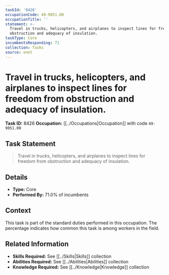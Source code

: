 ```yaml
---
taskId: '8426'
occupationCode: 49-9051.00
occupationTitle: ''
statement: >-
  Travel in trucks, helicopters, and airplanes to inspect lines for freedom from
  obstruction and adequacy of insulation.
taskType: Core
incumbentsResponding: 71
collection: Tasks
source: onet
---
```

# Travel in trucks, helicopters, and airplanes to inspect lines for freedom from obstruction and adequacy of insulation.

**Task ID:** 8426
**Occupation:** [[../Occupations|Occupation]] with code `49-9051.00`

## Task Statement

> Travel in trucks, helicopters, and airplanes to inspect lines for freedom from obstruction and adequacy of insulation.

## Details

- **Type:** Core
- **Performed By:** 71.0% of incumbents

## Context

This task is part of the standard duties performed in this occupation. The percentage indicates how common this task is among workers in the field.

## Related Information

- **Skills Required:** See [[../Skills|Skills]] collection
- **Abilities Required:** See [[../Abilities|Abilities]] collection
- **Knowledge Required:** See [[../Knowledge|Knowledge]] collection

